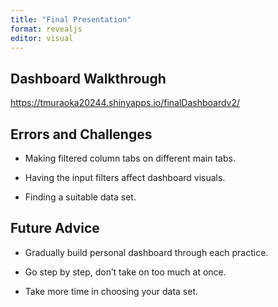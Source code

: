 ```yaml
---
title: "Final Presentation"
format: revealjs
editor: visual
---
```


## Dashboard Walkthrough

<https://tmuraoka20244.shinyapps.io/finalDashboardv2/>

## Errors and Challenges

-   Making filtered column tabs on different main tabs.

-   Having the input filters affect dashboard visuals.

-   Finding a suitable data set.

## Future Advice

-   Gradually build personal dashboard through each practice.

-   Go step by step, don't take on too much at once.

-   Take more time in choosing your data set.
